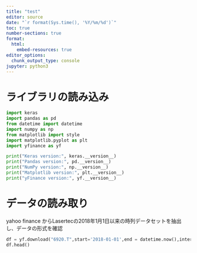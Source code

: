 ```yaml
---
title: "test"
editor: source
date: "`r format(Sys.time(), '%Y/%m/%d')`"
toc: true
number-sections: true
format: 
  html:
    embed-resources: true
editor_options: 
  chunk_output_type: console
jupyter: python3
---
```


# ライブラリの読み込み

```python

import keras
import pandas as pd
from datetime import datetime
import numpy as np
from matplotlib import style
import matplotlib.pyplot as plt
import yfinance as yf

print("Keras version:", keras.__version__)
print("Pandas version:", pd.__version__)
print("NumPy version:", np.__version__)
print("Matplotlib version:", plt.__version__)
print("yFinance version:", yf.__version__)

```


# データの読み取り
yahoo finance からLasertecの2018年1月1日以来の時列データセットを抽出し、データの形式を確認
```python
df = yf.download("6920.T",start='2018-01-01',end = datetime.now(),interval="1d")
df.head()
```

